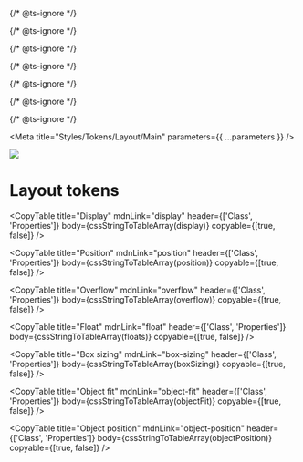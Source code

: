 
{/* @ts-ignore */}

{/* @ts-ignore */}

{/* @ts-ignore */}

{/* @ts-ignore */}

{/* @ts-ignore */}

{/* @ts-ignore */}

{/* @ts-ignore */}

<Meta title="Styles/Tokens/Layout/Main" parameters={{ ...parameters }} />

![](https://graphics.thomsonreuters.com/style-assets/images/logos/reuters-graphics-logo/svg/graphics-logo-color-dark.svg)

# Layout tokens

<CopyTable
  title="Display"
  mdnLink="display"
  header={['Class', 'Properties']}
  body={cssStringToTableArray(display)}
  copyable={[true, false]}
/>

<CopyTable
  title="Position"
  mdnLink="position"
  header={['Class', 'Properties']}
  body={cssStringToTableArray(position)}
  copyable={[true, false]}
/>

<CopyTable
  title="Overflow"
  mdnLink="overflow"
  header={['Class', 'Properties']}
  body={cssStringToTableArray(overflow)}
  copyable={[true, false]}
/>

<CopyTable
  title="Float"
  mdnLink="float"
  header={['Class', 'Properties']}
  body={cssStringToTableArray(floats)}
  copyable={[true, false]}
/>

<CopyTable
  title="Box sizing"
  mdnLink="box-sizing"
  header={['Class', 'Properties']}
  body={cssStringToTableArray(boxSizing)}
  copyable={[true, false]}
/>

<CopyTable
  title="Object fit"
  mdnLink="object-fit"
  header={['Class', 'Properties']}
  body={cssStringToTableArray(objectFit)}
  copyable={[true, false]}
/>

<CopyTable
  title="Object position"
  mdnLink="object-position"
  header={['Class', 'Properties']}
  body={cssStringToTableArray(objectPosition)}
  copyable={[true, false]}
/>
